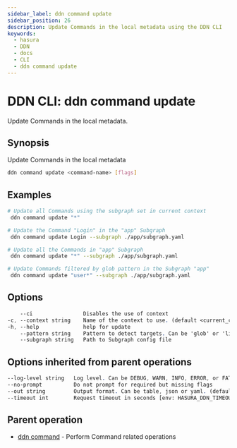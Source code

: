 ```yaml
---
sidebar_label: ddn command update
sidebar_position: 26
description: Update Commands in the local metadata using the DDN CLI
keywords:
  - hasura
  - DDN
  - docs
  - CLI
  - ddn command update
---
```


# DDN CLI: ddn command update

Update Commands in the local metadata.

## Synopsis

Update Commands in the local metadata

```bash
ddn command update <command-name> [flags]
```

## Examples

```bash
# Update all Commands using the subgraph set in current context
 ddn command update "*"

# Update the Command "Login" in the "app" Subgraph
 ddn command update Login --subgraph ./app/subgraph.yaml

# Update all the Commands in "app" Subgraph
 ddn command update "*" --subgraph ./app/subgraph.yaml

# Update Commands filtered by glob pattern in the Subgraph "app"
 ddn command update "user*" --subgraph ./app/subgraph.yaml
```

## Options

```sass
    --ci                Disables the use of context
-c, --context string    Name of the context to use. (default <current_context>)
-h, --help              help for update
    --pattern string    Pattern to detect targets. Can be 'glob' or 'literal'. (default "glob")
    --subgraph string   Path to Subgraph config file
```

## Options inherited from parent operations

```sass
--log-level string   Log level. Can be DEBUG, WARN, INFO, ERROR, or FATAL. (default "INFO")
--no-prompt          Do not prompt for required but missing flags
--out string         Output format. Can be table, json or yaml. (default "table")
--timeout int        Request timeout in seconds [env: HASURA_DDN_TIMEOUT] (default 100)
```

## Parent operation

- [ddn command](/reference/cli/commands/ddn_command) - Perform Command related operations
